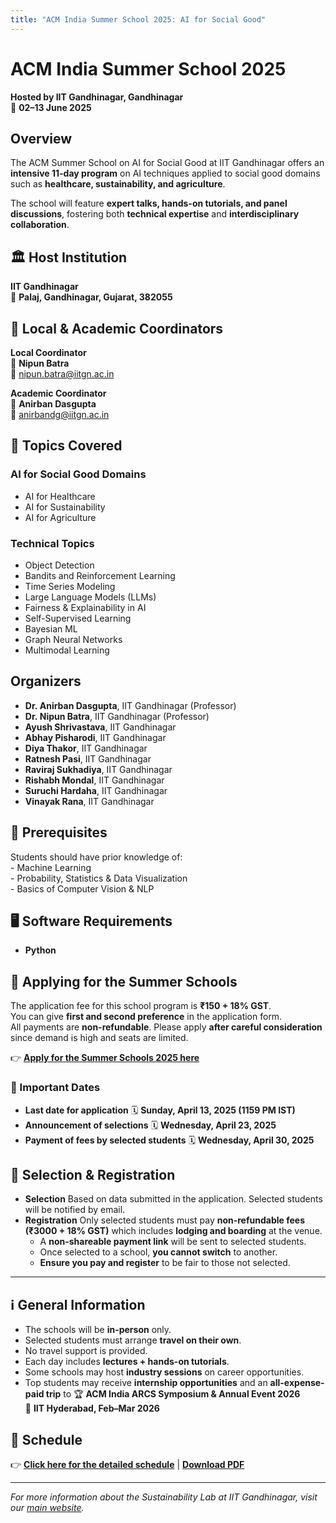 ```yaml
---
title: "ACM India Summer School 2025: AI for Social Good"
---
```


# ACM India Summer School 2025  
**Hosted by IIT Gandhinagar, Gandhinagar**  
📅 **02–13 June 2025**

## Overview
The ACM Summer School on AI for Social Good at IIT Gandhinagar offers an **intensive 11-day program** on AI techniques applied to social good domains such as **healthcare, sustainability, and agriculture**.  

The school will feature **expert talks, hands-on tutorials, and panel discussions**, fostering both **technical expertise** and **interdisciplinary collaboration**.

## 🏛 Host Institution
**IIT Gandhinagar**  
📍 **Palaj, Gandhinagar, Gujarat, 382055**

## 🏫 Local & Academic Coordinators
**Local Coordinator**  
👤 **Nipun Batra**  
📧 [nipun.batra@iitgn.ac.in](mailto:nipun.batra@iitgn.ac.in)  

**Academic Coordinator**  
👤 **Anirban Dasgupta**  
📧 [anirbandg@iitgn.ac.in](mailto:anirbandg@iitgn.ac.in)  

## 🎯 Topics Covered

### **AI for Social Good Domains**
- AI for Healthcare  
- AI for Sustainability  
- AI for Agriculture  

### **Technical Topics**
- Object Detection  
- Bandits and Reinforcement Learning  
- Time Series Modeling  
- Large Language Models (LLMs)  
- Fairness & Explainability in AI  
- Self-Supervised Learning  
- Bayesian ML  
- Graph Neural Networks  
- Multimodal Learning  

## Organizers
- **Dr. Anirban Dasgupta**, IIT Gandhinagar (Professor) 
- **Dr. Nipun Batra**, IIT Gandhinagar (Professor)  
- **Ayush Shrivastava**, IIT Gandhinagar   
- **Abhay Pisharodi**, IIT Gandhinagar  
- **Diya Thakor**, IIT Gandhinagar  
- **Ratnesh Pasi**, IIT Gandhinagar  
- **Raviraj Sukhadiya**, IIT Gandhinagar  
- **Rishabh Mondal**, IIT Gandhinagar 
- **Suruchi Hardaha**, IIT Gandhinagar 
- **Vinayak Rana**, IIT Gandhinagar  

## 📖 Prerequisites
Students should have prior knowledge of:  
- Machine Learning  
- Probability, Statistics & Data Visualization  
- Basics of Computer Vision & NLP  

## 🖥 Software Requirements
- **Python**  

## 📌 Applying for the Summer Schools

The application fee for this school program is **₹150 + 18% GST**.  
You can give **first and second preference** in the application form.  
All payments are **non-refundable**. Please apply **after careful consideration** since demand is high and seats are limited.

👉 **[Apply for the Summer Schools 2025 here](https://docs.google.com/forms/d/e/1FAIpQLScsgmXp-i_895k_J4hES6e0BoO9yq3heN8fOfhLSy6hZMDp9Q/viewform)**  

### 📅 Important Dates

- **Last date for application**
  🗓️ **Sunday, April 13, 2025 (1159 PM IST)**  
- **Announcement of selections**
  🗓️ **Wednesday, April 23, 2025**  
- **Payment of fees by selected students**
  🗓️ **Wednesday, April 30, 2025**

## 📝 Selection & Registration

- **Selection** Based on data submitted in the application. Selected students will be notified by email.  
- **Registration** Only selected students must pay **non-refundable fees (₹3000 + 18% GST)** which includes **lodging and boarding** at the venue.  
  - A **non-shareable payment link** will be sent to selected students.  
  - Once selected to a school, **you cannot switch** to another.  
  - **Ensure you pay and register** to be fair to those not selected. 

---

## ℹ️ General Information

- The schools will be **in-person** only.  
- Selected students must arrange **travel on their own**.  
- No travel support is provided.  
- Each day includes **lectures + hands-on tutorials**.  
- Some schools may host **industry sessions** on career opportunities.  
- Top students may receive **internship opportunities** and an **all-expense-paid trip** to
  🏆 **ACM India ARCS Symposium & Annual Event 2026**  
  📍 **IIT Hyderabad, Feb–Mar 2026**

## 📅 Schedule  
👉 **[Click here for the detailed schedule](schedule.qmd)** | **[Download PDF](acm-summer-2025-schedule.pdf)**  

---

*For more information about the Sustainability Lab at IIT Gandhinagar, visit our [main website](https://sustainability-lab.github.io/).*